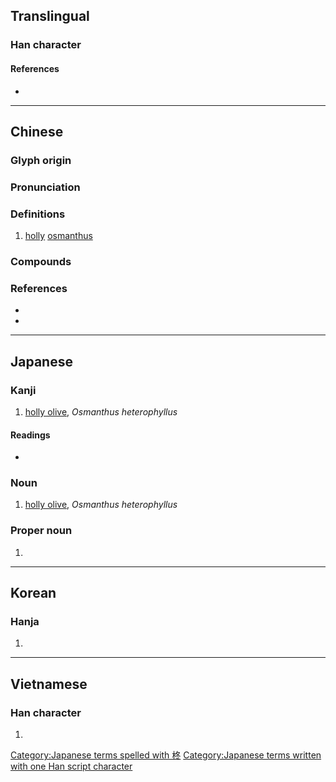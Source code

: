 {{character info/new}}
==Translingual==

===Han character===
{{Han char|rn=75|rad=木|as=05|sn=9|four=47933|canj=DHEY|ids=⿰木冬}}

====References====
* {{Han ref|kx=0518.150|dkj=14610|dj=0906.160|hdz=21187.030|uh=67CA|ud=26570|bh=CF60|bd=53088}}

----

==Chinese==
{{zh-forms}}
{{zh-wp|zh:柊树|en:Osmanthus heterophyllus}}

===Glyph origin===
{{Han etym}}

===Pronunciation===
{{zh-pron
|m=zhōng
|c=zung1,dung1
|mc=y
|oc=y
|cat=n
}}

===Definitions===
{{zh-hanzi}}

# [[holly]] [[osmanthus]]

===Compounds===
{{zh-der|柊樹|柊楑}}

===References===
* {{R:twedu|C05078}}
* {{R:yue:mfccd}}

----

==Japanese==

===Kanji===
{{ja-kanji|grade=|rs=木05}}

# [[holly olive]], ''Osmanthus heterophyllus''

====Readings====
* {{ja-readings|on=[[しゅう]] (shū)|kun=[[ひいらぎ]] (hiiragi), {{qualifier|historical}} [[ひひらぎ]] (hihiragi)}}

===Noun===
{{ja-noun|ひいらぎ|hhira=ひひらぎ}}

# [[holly olive]], ''Osmanthus heterophyllus''

===Proper noun===
{{ja-pos|proper|ひいらぎ|hhira=ひひらぎ}}

# {{surname|lang=ja|sort=ひいらぎ}}

[[Category:Japanese terms spelled with 柊]]
[[Category:Japanese terms written with one Han script character]]

----

==Korean==

===Hanja===
{{ko-hanja|hangeul=종|eumhun=|rv=jong|mr=chong|y=cong}}

# {{defn|lang=ko|sort=木05}}

----

==Vietnamese==

===Han character===
{{vi-hantu|rs=木05|[[dông]]}}

# {{defn|lang=vi|sort=木05}}